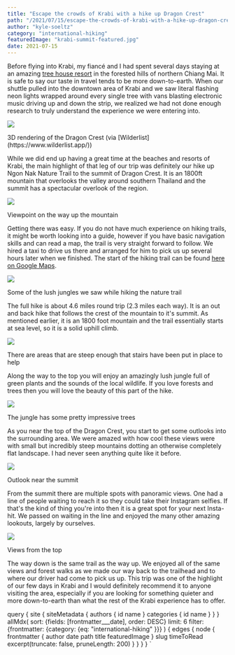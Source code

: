 ```yaml
---
title: "Escape the crowds of Krabi with a hike up Dragon Crest"
path: "/2021/07/15/escape-the-crowds-of-krabi-with-a-hike-up-dragon-crest/"
author: "kyle-soeltz"
category: "international-hiking"
featuredImage: "krabi-summit-featured.jpg"
date: 2021-07-15
---
```



[comment]: # (  ARTICLE CONTENT BEGINS HERE  )

Before flying into Krabi, my fiancé and I had spent several days staying at an amazing [tree house resort](http://www.chiangmaitreehouse.com/) in the forested hills of northern Chiang Mai. It is safe to say our taste in travel tends to be more down-to-earth. When our shuttle pulled into the downtown area of Krabi and we saw literal flashing neon lights wrapped around every single tree with vans blasting electronic music driving up and down the strip, we realized we had not done enough research to truly understand the experience we were entering into.

![](krab-dragon-crest-3d-rendering.jpg)

<Figcaption>3D rendering of the Dragon Crest (via [Wilderlist](https://www.wilderlist.app/))</Figcaption>

While we did end up having a great time at the beaches and resorts of Krabi, the main highlight of that leg of our trip was definitely our hike up Ngon Nak Nature Trail to the summit of Dragon Crest. It is an 1800ft mountain that overlooks the valley around southern Thailand and the summit has a spectacular overlook of the region.

![](krabi-dragon-crest-outlook-1.jpg)

<Figcaption>Viewpoint on the way up the mountain</Figcaption>

Getting there was easy. If you do not have much experience on hiking trails, it might be worth looking into a guide, however if you have basic navigation skills and can read a map, the trail is very straight forward to follow. We hired a taxi to drive us there and arranged for him to pick us up several hours later when we finished. The start of the hiking trail can be found [here on Google Maps](https://www.google.com/maps/place/Dragon+Crest+(Khuan+Sai)/@8.0990555,98.7484866,21z/data=!4m12!1m6!3m5!1s0x3051bf239f26ec89:0xc76faf9fb099485d!2sDragon+Crest+Mountain!8m2!3d8.0992015!4d98.7484062!3m4!1s0x0:0x2fa76fb09a1537d4!8m2!3d8.0991275!4d98.7484847).

![](krabi-dragon-crest-forest.jpg)

<Figcaption>Some of the lush jungles we saw while hiking the nature trail</Figcaption>

The full hike is about 4.6 miles round trip (2.3 miles each way). It is an out and back hike that follows the crest of the mountain to it's summit. As mentioned earlier, it is an 1800 foot mountain and the trail essentially starts at sea level, so it is a solid uphill climb.

![](krabi-dragon-crest-stairs.jpg)

<Figcaption>There are areas that are steep enough that stairs have been put in place to help</Figcaption>

Along the way to the top you will enjoy an amazingly lush jungle full of green plants and the sounds of the local wildlife. If you love forests and trees then you will love the beauty of this part of the hike.

![](krabi-dragon-crest-tree.jpg)

<Figcaption>The jungle has some pretty impressive trees</Figcaption>

As you near the top of the Dragon Crest, you start to get some outlooks into the surrounding area. We were amazed with how cool these views were with small but incredibly steep mountains dotting an otherwise completely flat landscape. I had never seen anything quite like it before.

![](krabi-dragon-crest-outlook-2.jpg)

<Figcaption>Outlook near the summit</Figcaption>

From the summit there are multiple spots with panoramic views. One had a line of people waiting to reach it so they could take their Instagram selfies. If that's the kind of thing you're into then it is a great spot for your next Insta-hit. We passed on waiting in the line and enjoyed the many other amazing lookouts, largely by ourselves.

![](krabi-dragon-crest-summit-view.jpg)

<Figcaption>Views from the top</Figcaption>

The way down is the same trail as the way up. We enjoyed all of the same views and forest walks as we made our way back to the trailhead and to where our driver had come to pick us up. This trip was one of the highlight of our few days in Krabi and I would definitely recommend it to anyone visiting the area, especially if you are looking for something quieter and more down-to-earth than what the rest of the Krabi experience has to offer.

[comment]: # (  ARTICLE CONTENT ENDS HERE  )

  query {
    site {
      siteMetadata {
        authors {
          id
          name
        }
        categories {
          id
          name
        }
      }
    }
    allMdx(
      sort: {fields: [frontmatter___date], order: DESC}
      limit: 6
      filter: {frontmatter: {category: {eq: "international-hiking" }}}
    ) {
      edges {
        node {
          frontmatter {
            author
            date
            path
            title
            featuredImage
          }
          slug
          timeToRead
          excerpt(truncate: false, pruneLength: 200)
        }
      }
    }
  }
`

